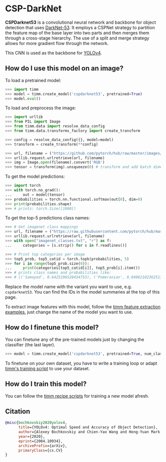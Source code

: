 # CSP-DarkNet

**CSPDarknet53** is a convolutional neural network and backbone for object detection that uses [DarkNet-53](https://paperswithcode.com/method/darknet-53). It employs a CSPNet strategy to partition the feature map of the base layer into two parts and then merges them through a cross-stage hierarchy. The use of a split and merge strategy allows for more gradient flow through the network. 

This CNN is used as the backbone for [YOLOv4](https://paperswithcode.com/method/yolov4).

## How do I use this model on an image?

To load a pretrained model:

```py
>>> import timm
>>> model = timm.create_model('cspdarknet53', pretrained=True)
>>> model.eval()
```

To load and preprocess the image:

```py 
>>> import urllib
>>> from PIL import Image
>>> from timm.data import resolve_data_config
>>> from timm.data.transforms_factory import create_transform

>>> config = resolve_data_config({}, model=model)
>>> transform = create_transform(**config)

>>> url, filename = ("https://github.com/pytorch/hub/raw/master/images/dog.jpg", "dog.jpg")
>>> urllib.request.urlretrieve(url, filename)
>>> img = Image.open(filename).convert('RGB')
>>> tensor = transform(img).unsqueeze(0) # transform and add batch dimension
```

To get the model predictions:

```py
>>> import torch
>>> with torch.no_grad():
...     out = model(tensor)
>>> probabilities = torch.nn.functional.softmax(out[0], dim=0)
>>> print(probabilities.shape)
>>> # prints: torch.Size([1000])
```

To get the top-5 predictions class names:

```py
>>> # Get imagenet class mappings
>>> url, filename = ("https://raw.githubusercontent.com/pytorch/hub/master/imagenet_classes.txt", "imagenet_classes.txt")
>>> urllib.request.urlretrieve(url, filename) 
>>> with open("imagenet_classes.txt", "r") as f:
...     categories = [s.strip() for s in f.readlines()]

>>> # Print top categories per image
>>> top5_prob, top5_catid = torch.topk(probabilities, 5)
>>> for i in range(top5_prob.size(0)):
...     print(categories[top5_catid[i]], top5_prob[i].item())
>>> # prints class names and probabilities like:
>>> # [('Samoyed', 0.6425196528434753), ('Pomeranian', 0.04062102362513542), ('keeshond', 0.03186424449086189), ('white wolf', 0.01739676296710968), ('Eskimo dog', 0.011717947199940681)]
```

Replace the model name with the variant you want to use, e.g. `cspdarknet53`. You can find the IDs in the model summaries at the top of this page.

To extract image features with this model, follow the [timm feature extraction examples](../feature_extraction), just change the name of the model you want to use.

## How do I finetune this model?

You can finetune any of the pre-trained models just by changing the classifier (the last layer).

```py
>>> model = timm.create_model('cspdarknet53', pretrained=True, num_classes=NUM_FINETUNE_CLASSES)
```
To finetune on your own dataset, you have to write a training loop or adapt [timm's training
script](https://github.com/rwightman/pytorch-image-models/blob/master/train.py) to use your dataset.

## How do I train this model?

You can follow the [timm recipe scripts](../training_script) for training a new model afresh.

## Citation

```BibTeX
@misc{bochkovskiy2020yolov4,
      title={YOLOv4: Optimal Speed and Accuracy of Object Detection}, 
      author={Alexey Bochkovskiy and Chien-Yao Wang and Hong-Yuan Mark Liao},
      year={2020},
      eprint={2004.10934},
      archivePrefix={arXiv},
      primaryClass={cs.CV}
}
```

<!--
Type: model-index
Collections:
- Name: CSP DarkNet
  Paper:
    Title: 'YOLOv4: Optimal Speed and Accuracy of Object Detection'
    URL: https://paperswithcode.com/paper/yolov4-optimal-speed-and-accuracy-of-object
Models:
- Name: cspdarknet53
  In Collection: CSP DarkNet
  Metadata:
    FLOPs: 8545018880
    Parameters: 27640000
    File Size: 110775135
    Architecture:
    - 1x1 Convolution
    - Batch Normalization
    - Convolution
    - Global Average Pooling
    - Mish
    - Residual Connection
    - Softmax
    Tasks:
    - Image Classification
    Training Techniques:
    - CutMix
    - Label Smoothing
    - Mosaic
    - Polynomial Learning Rate Decay
    - SGD with Momentum
    - Self-Adversarial Training
    - Weight Decay
    Training Data:
    - ImageNet
    Training Resources: 1x NVIDIA RTX 2070 GPU
    ID: cspdarknet53
    LR: 0.1
    Layers: 53
    Crop Pct: '0.887'
    Momentum: 0.9
    Batch Size: 128
    Image Size: '256'
    Warmup Steps: 1000
    Weight Decay: 0.0005
    Interpolation: bilinear
    Training Steps: 8000000
    FPS (GPU RTX 2070): 66
  Code: https://github.com/rwightman/pytorch-image-models/blob/d8e69206be253892b2956341fea09fdebfaae4e3/timm/models/cspnet.py#L441
  Weights: https://github.com/rwightman/pytorch-image-models/releases/download/v0.1-weights/cspdarknet53_ra_256-d05c7c21.pth
  Results:
  - Task: Image Classification
    Dataset: ImageNet
    Metrics:
      Top 1 Accuracy: 80.05%
      Top 5 Accuracy: 95.09%
-->